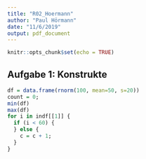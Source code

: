 ```yaml
---
title: "R02_Hoermann"
author: "Paul Hörmann"
date: "11/6/2019"
output: pdf_document
---
```


```r
knitr::opts_chunk$set(echo = TRUE)
```

## Aufgabe 1: Konstrukte
```r
df = data.frame(rnorm(100, mean=50, s=20))
count = 0;
min(df)
max(df)
for i in indf[[1]] {
  if (i < 60) {
  } else {
    c = c + 1;
  }
}

```

